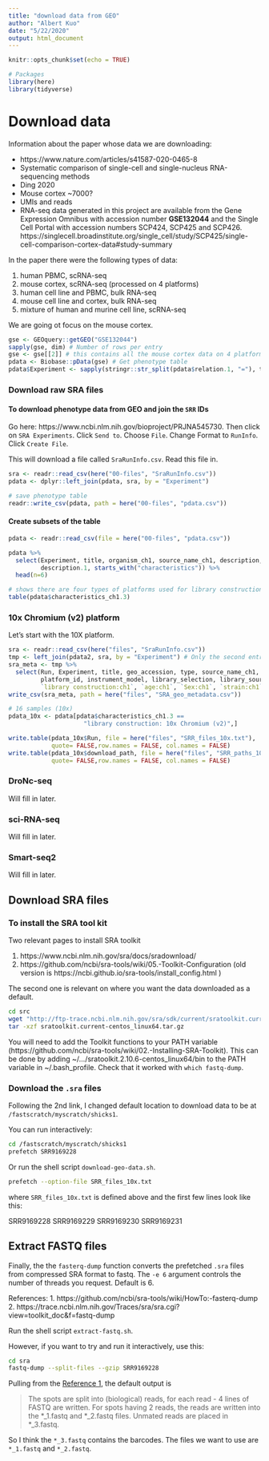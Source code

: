 ```yaml
---
title: "download data from GEO"
author: "Albert Kuo"
date: "5/22/2020"
output: html_document
---
```


```r
knitr::opts_chunk$set(echo = TRUE)
```

```r
# Packages
library(here)
library(tidyverse)
```

# Download data

Information about the paper whose data we are downloading:

* https://www.nature.com/articles/s41587-020-0465-8
* Systematic comparison of single-cell and single-nucleus RNA-sequencing methods
* Ding	2020
* Mouse cortex	~7000?
* UMIs and reads
* RNA-seq data generated in this project are available from the Gene Expression Omnibus with accession number **GSE132044** and the Single Cell Portal with accession numbers SCP424, SCP425 and SCP426. https://singlecell.broadinstitute.org/single_cell/study/SCP425/single-cell-comparison-cortex-data#study-summary

In the paper there were the following types of data: 

1. human PBMC, scRNA-seq
2. mouse cortex, scRNA-seq (processed on 4 platforms)
3. human cell line and PBMC, bulk RNA-seq
4. mouse cell line and cortex, bulk RNA-seq
5. mixture of human and murine cell line, scRNA-seq

We are going ot focus on the mouse cortex. 

```r
gse <- GEOquery::getGEO("GSE132044")
sapply(gse, dim) # Number of rows per entry
gse <- gse[[2]] # this contains all the mouse cortex data on 4 platforms
pdata <- Biobase::pData(gse) # Get phenotype table
pdata$Experiment <- sapply(stringr::str_split(pdata$relation.1, "="), tail, 1)
```

### Download raw SRA files 

#### To download phenotype data from GEO and join the `SRR` IDs

Go here: https://www.ncbi.nlm.nih.gov/bioproject/PRJNA545730. 
Then click on `SRA Experiments`. Click `Send to`. Choose `File`. 
Change Format to `RunInfo`. Click `Create File`. 

This will download a file called `SraRunInfo.csv`. Read this file in. 

```r
sra <- readr::read_csv(here("00-files", "SraRunInfo.csv"))
pdata <- dplyr::left_join(pdata, sra, by = "Experiment")

# save phenotype table
readr::write_csv(pdata, path = here("00-files", "pdata.csv"))
```

#### Create subsets of the table

```r
pdata <- readr::read_csv(file = here("00-files", "pdata.csv"))

pdata %>%
  select(Experiment, title, organism_ch1, source_name_ch1, description, 
         description.1, starts_with("characteristics")) %>% 
  head(n=6)

# shows there are four types of platforms used for library construction
table(pdata$characteristics_ch1.3)
```

###  10x Chromium (v2) platform

Let's start with the 10X platform. 
```r
sra <- readr::read_csv(here("files", "SraRunInfo.csv"))
tmp <- left_join(pdata2, sra, by = "Experiment") # Only the second entry (mouse cortex)
sra_meta <- tmp %>% 
  select(Run, Experiment, title, geo_accession, type, source_name_ch1, organism_ch1, starts_with("characteristics"), molecule_ch1, taxid_ch1, description, description.1,
         platform_id, instrument_model, library_selection, library_source, library_strategy,
         `library construction:ch1`, `age:ch1`, `Sex:ch1`, `strain:ch1`, spots, bases, spots_with_mates, avgLength, size_MB, AssemblyName, SRAStudy, BioProject)
write_csv(sra_meta, path = here("files", "SRA_geo_metadata.csv"))

# 16 samples (10x)
pdata_10x <- pdata[pdata$characteristics_ch1.3 == 
                     "library construction: 10x Chromium (v2)",] 

write.table(pdata_10x$Run, file = here("files", "SRR_files_10x.txt"), 
            quote= FALSE,row.names = FALSE, col.names = FALSE)
write.table(pdata_10x$download_path, file = here("files", "SRR_paths_10x.txt"), 
            quote= FALSE,row.names = FALSE, col.names = FALSE)
```


### DroNc-seq

Will fill in later. 

### sci-RNA-seq 

Will fill in later. 

### Smart-seq2

Will fill in later. 



## Download SRA files 

### To install the SRA tool kit

Two relevant pages to install SRA toolkit

1. https://www.ncbi.nlm.nih.gov/sra/docs/sradownload/
2. https://github.com/ncbi/sra-tools/wiki/05.-Toolkit-Configuration (old version is https://ncbi.github.io/sra-tools/install_config.html )

The second one is relevant on where you want the data downloaded as a default. 

```bash
cd src 
wget "http://ftp-trace.ncbi.nlm.nih.gov/sra/sdk/current/sratoolkit.current-centos_linux64.tar.gz"
tar -xzf sratoolkit.current-centos_linux64.tar.gz
```

You will need to add the Toolkit functions to your PATH variable (https://github.com/ncbi/sra-tools/wiki/02.-Installing-SRA-Toolkit). This can be done by adding ~/.../sratoolkit.2.10.6-centos_linux64/bin to the PATH variable in ~/.bash_profile. Check that it worked with `which fastq-dump`.

### Download the `.sra` files

Following the 2nd link, I changed default location to download data to be at 
`/fastscratch/myscratch/shicks1`. 

You can run interactively: 

```bash
cd /fastscratch/myscratch/shicks1
prefetch SRR9169228
```

Or run the shell script `download-geo-data.sh`.

```bash
prefetch --option-file SRR_files_10x.txt
```

where `SRR_files_10x.txt` is defined above and the first few lines look like this: 

SRR9169228
SRR9169229
SRR9169230
SRR9169231

## Extract FASTQ files

Finally, the the `fasterq-dump` function converts the prefetched `.sra` files
from compressed SRA format to fastq. 
The `-e 6` argument controls the number of threads you request. 
Default is 6. 

References:
1. https://github.com/ncbi/sra-tools/wiki/HowTo:-fasterq-dump
2. https://trace.ncbi.nlm.nih.gov/Traces/sra/sra.cgi?view=toolkit_doc&f=fastq-dump

Run the shell script `extract-fastq.sh`.

However, if you want to try and run it interactively, use this: 

```bash
cd sra
fastq-dump --split-files --gzip SRR9169228
```

Pulling from the [Reference 1](https://github.com/ncbi/sra-tools/wiki/HowTo:-fasterq-dump), 
the default output is 

> The spots are split into (biological) reads, for each read - 4 lines of FASTQ are written. For spots having 2 reads, the reads are written into the *_1.fastq and *_2.fastq files. Unmated reads are placed in *_3.fastq.

So I think the `*_3.fastq` contains the barcodes. 
The files we want to use are `*_1.fastq` and `*_2.fastq`. 



